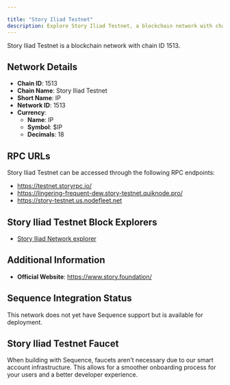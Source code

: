```yaml
---

title: "Story Iliad Testnet"
description: Explore Story Iliad Testnet, a blockchain network with chain ID 1513. Learn about its native currency, IP, and how to interact with the network.
---
```




Story Iliad Testnet is a blockchain network with chain ID 1513.

## Network Details

- **Chain ID**: 1513
- **Chain Name**: Story Iliad Testnet
- **Short Name**: IP
- **Network ID**: 1513
- **Currency**: 
  - **Name**: IP
  - **Symbol**: $IP
  - **Decimals**: 18

## RPC URLs

Story Iliad Testnet can be accessed through the following RPC endpoints:

- https://testnet.storyrpc.io/
- https://lingering-frequent-dew.story-testnet.quiknode.pro/
- https://story-testnet.us.nodefleet.net

## Story Iliad Testnet Block Explorers

- [Story Iliad Network explorer](https://testnet.storyscan.xyz/)

## Additional Information

- **Official Website**: https://www.story.foundation/

## Sequence Integration Status

This network does not yet have Sequence support but is available for deployment.

## Story Iliad Testnet Faucet

When building with Sequence, faucets aren't necessary due to our smart account infrastructure. This allows for a smoother onboarding process for your users and a better developer experience.
